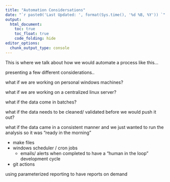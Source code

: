 ```yaml
---
title: "Automation Considersations"
date: "`r paste0('Last Updated: ', format(Sys.time(), '%d %B, %Y')) `"
output:
  html_document:
    toc: true
    toc_float: true
    code_folding: hide
editor_options: 
  chunk_output_type: console
---
```


This is where we talk about how we would automate a process like this...

presenting a few different considerations..

what if we are working on personal windows machines?

what if we are working on a centralized linux server?

what if the data come in batches?

what if the data needs to be cleaned/ validated before we would push it out?

what if the data came in a consistent manner and we just wanted to run the analysis so it was "ready in the morning"



* make files
* windows scheduler / cron jobs
  * emails/ alerts when completed to have a "human in the loop" development cycle
* git actions


using parameterized reporting to have reports on demand


